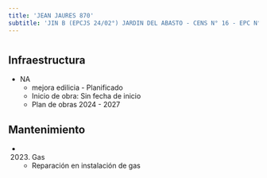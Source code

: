 ```yaml
---
title: 'JEAN JAURES 870'
subtitle: 'JIN B (EPCJS 24/02°) JARDIN DEL ABASTO - CENS N° 16 - EPC N° 24 PROVINCIA DE CATAMARCA - ESEA  DANZA MASTRAZZI  DNZA  JUVIL N° 07'
---
```


#
## Infraestructura

* NA 
    + mejora edilicia - Planificado 
    + Inicio de obra: Sin fecha de inicio 
    + Plan de obras 2024 - 2027 






## Mantenimiento

*  (2023) Gas 
    + Reparación en instalación de gas



